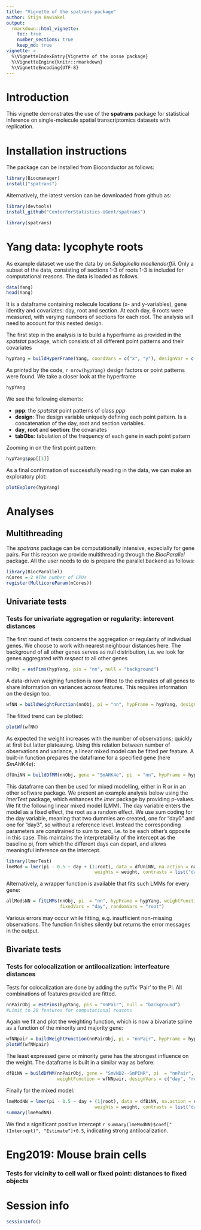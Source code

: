 ```yaml
---
title: "Vignette of the spatrans package"
author: Stijn Hawinkel
output: 
  rmarkdown::html_vignette:
    toc: true
    number_sections: true
    keep_md: true
vignette: >
  %\VignetteIndexEntry{Vignette of the oosse package}
  %\VignetteEngine{knitr::rmarkdown}
  %\VignetteEncoding{UTF-8}
---
```


# Introduction

This vignette demonstrates the use of the __spatrans__ package for statistical inference on single-molecule spatial transcriptomics datasets with replication.

\setcounter{tocdepth}{5}
\tableofcontents

# Installation instructions

The package can be installed from Bioconductor as follows:

```r
library(Biocmanager)
install("spatrans")
```

Alternatively, the latest version can be downloaded from github as:

```r
library(devtools)
install_github("CenterForStatistics-UGent/spatrans")
```

```r
library(spatrans)
```

# Yang data: lycophyte roots

As example dataset we use the data by \textcite{Yang2023} on _Selaginella moellendorffii_. Only a subset of the data, consisting of sections 1-3 of roots 1-3 is included for computational reasons. The data is loaded as follows.

```r
data(Yang)
head(Yang)
```

It is a dataframe containing molecule locations (x- and y-variables), gene identity and covariates: day, root and section. At each day, 6 roots were measured, with varying numbers of sections for each root. The analysis will need to account for this nested design.

The first step in the analysis is to build a hyperframe as provided in the _spatstat_ package, which consists of all different point patterns and their covariates

```r
hypYang = buildHyperFrame(Yang, coordVars = c("x", "y"), designVar = c("day", "root", "section"))
```

As printed by the code, `r nrow(hypYang)` design factors or point patterns were found. We take a closer look at the hyperframe

```r
hypYang
```

We see the following elements:

 - __ppp__: the _spatstat_ point patterns of class _ppp_
 - __design__: The design variable uniquely defining each point pattern. Is a concatenation of the day, root and section variables.
 - __day__, __root__ and __section__: the covariates
 - __tabObs__: tabulation of the frequency of each gene in each point pattern
 
 Zooming in on the first point pattern:
 
```r
hypYang$ppp[[1]]
```

As a final confirmation of successfully reading in the data, we can make an exploratory plot:

```r
plotExplore(hypYang)
```

# Analyses

## Multithreading

The _spatrans_ package can be computationally intensive, especially for gene pairs. For this reason we provide multithreading through the _BiocParallel_ package. All the user needs to do is prepare the parallel backend as follows:

```r
library(BiocParallel)
nCores = 2 #The number of CPUs
register(MulticoreParam(nCores))
```

## Univariate tests

### Tests for univariate aggregation or regularity: interevent distances

The first round of tests concerns the aggregation or regularity of individual genes. We choose to work with nearest neighbour distances here. The background of all other genes serves as null distribution, i.e. we look for genes aggregated _with respect to_ all other genes

```r
nnObj = estPims(hypYang, pis = "nn", null = "background")
```

A data-driven weighing function is now fitted to the estimates of all genes to share information on variances across features. This requires information on the design too.

```r
wfNN = buildWeightFunction(nnObj, pi = "nn", hypFrame = hypYang, designVars = c("day", "root"))
```

The fitted trend can be plotted:

```r
plotWf(wfNN)
```

As expected the weight increases with the number of observations; quickly at first but latter plateauing. Using this relation between number of observations and variance, a linear mixed model can be fitted per feature. A built-in function prepares the dataframe for a specified gene (here _SmAHK4e_):

```r
dfUniNN = buildDfMM(nnObj, gene = "SmAHK4e", pi  = "nn", hypFrame = hypYang, weightFunction = wfNN, designVars = c("day", "root"))
```

This dataframe can then be used for mixed modelling, either in R or in an other software package. We present an example analysis below using the _lmerTest_ package, which enhances the _lmer_ package by providing p-values. We fit the following linear mixed model (LMM). The day variable enters the model as a fixed effect, the root as a random effect. We use sum coding for the day variable, meaning that two dummies are created, one for "day0" and one for "day3", so without a reference level. Instead the corresponding parameters are constrained to sum to zero, i.e. to be each other's opposite in this case. This maintains the interpretability of the intercept as the baseline pi, from which the different days can depart, and allows meaningful inference on the intercept.

```r
library(lmerTest)
lmeMod = lmer(pi - 0.5 ~ day + (1|root), data = dfUniNN, na.action = na.omit, 
                                 weights = weight, contrasts = list("day" = "contr.sum"))
```

Alternatively, a wrapper function is available that fits such LMMs for every gene:

```r
allModsNN = fitLMMs(nnObj, pi  = "nn", hypFrame = hypYang, weightFunction = wfNN, 
                    fixedVars = "day", randomVars = "root")
```

Various errors may occur while fitting, e.g. insufficient non-missing observations. The function finishes silently but returns the error messages in the output. 

## Bivariate tests

### Tests for colocalization or antilocalization: interfeature distances

Tests for colocalization are done by adding the suffix 'Pair' to the PI. All combinations of features provided are fitted.

```r
nnPairObj = estPims(hypYang, pis = "nnPair", null = "background")
#Limit to 20 features for computational reasons
```

Again we fit and plot the weighting function, which is now a bivariate spline as a function of the minority and majority gene:

```r
wfNNpair = buildWeightFunction(nnPairObj, pi = "nnPair", hypFrame = hypYang, designVars = c("day", "root"))
plotWf(wfNNpair)
```

The least expressed gene or minority gene has the strongest influence on the weight. The dataframe is built in a similar way as before:

```r
dfBiNN = buildDfMM(nnPairObj, gene = "SmVND2--SmPINR", pi  = "nnPair", hypFrame = hypYang, 
                   weightFunction = wfNNpair, designVars = c("day", "root"))
```

Finally for the mixed model:

```r
lmeModNN = lmer(pi - 0.5 ~ day + (1|root), data = dfBiNN, na.action = na.omit, 
                                 weights = weight, contrasts = list("day" = "contr.sum"))
summary(lmeModNN)
```

We find a significant positive intercept `r summary(lmeModNN)$coef["(Intercept)", "Estimate"]+0.5`, indicating strong antilocalization.

# Eng2019: Mouse brain cells

### Tests for vicinity to cell wall or fixed point: distances to fixed objects
 
# Session info

```r
sessionInfo()
```


